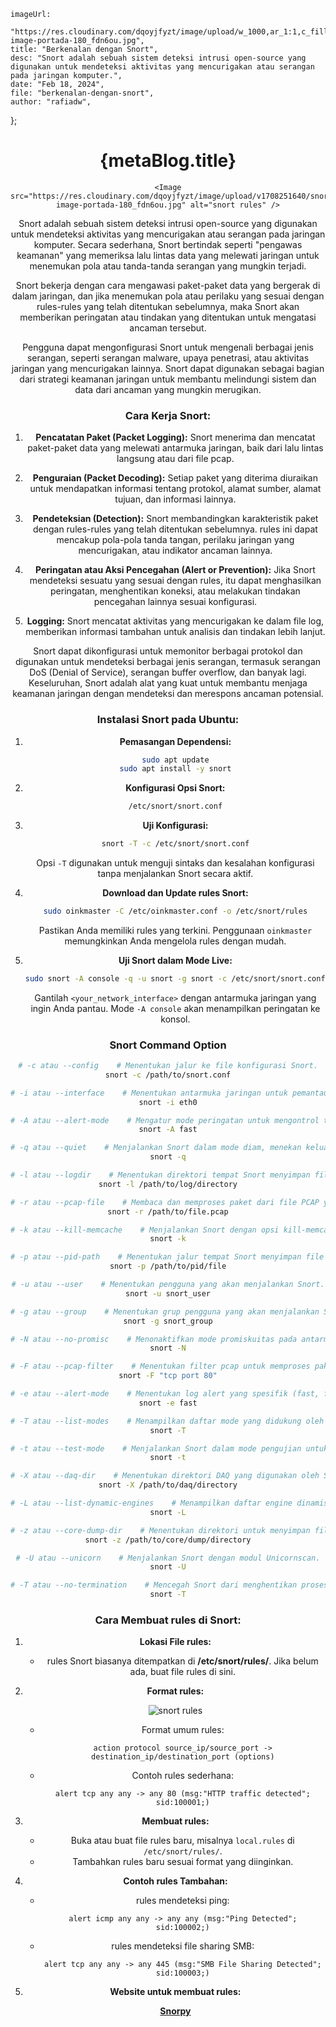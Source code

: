     imageUrl:
        "https://res.cloudinary.com/dqoyjfyzt/image/upload/w_1000,ar_1:1,c_fill,g_auto,e_art:hokusai/v1708251640/snort-image-portada-180_fdn6ou.jpg",
    title: "Berkenalan dengan Snort",
    desc: "Snort adalah sebuah sistem deteksi intrusi open-source yang digunakan untuk mendeteksi aktivitas yang mencurigakan atau serangan pada jaringan komputer.",
    date: "Feb 18, 2024",
    file: "berkenalan-dengan-snort",
    author: "rafiadw",
};

<Header author={metaBlog.author} date={metaBlog.date} />

# {metaBlog.title}

    <Image src="https://res.cloudinary.com/dqoyjfyzt/image/upload/v1708251640/snort-image-portada-180_fdn6ou.jpg" alt="snort rules" />

Snort adalah sebuah sistem deteksi intrusi open-source yang digunakan untuk mendeteksi aktivitas yang mencurigakan atau serangan pada jaringan komputer. Secara sederhana, Snort bertindak seperti "pengawas keamanan" yang memeriksa lalu lintas data yang melewati jaringan untuk menemukan pola atau tanda-tanda serangan yang mungkin terjadi.

Snort bekerja dengan cara mengawasi paket-paket data yang bergerak di dalam jaringan, dan jika menemukan pola atau perilaku yang sesuai dengan rules-rules yang telah ditentukan sebelumnya, maka Snort akan memberikan peringatan atau tindakan yang ditentukan untuk mengatasi ancaman tersebut.

Pengguna dapat mengonfigurasi Snort untuk mengenali berbagai jenis serangan, seperti serangan malware, upaya penetrasi, atau aktivitas jaringan yang mencurigakan lainnya. Snort dapat digunakan sebagai bagian dari strategi keamanan jaringan untuk membantu melindungi sistem dan data dari ancaman yang mungkin merugikan.

### Cara Kerja Snort:

1. **Pencatatan Paket (Packet Logging):** Snort menerima dan mencatat paket-paket data yang melewati antarmuka jaringan, baik dari lalu lintas langsung atau dari file pcap.

2. **Penguraian (Packet Decoding):** Setiap paket yang diterima diuraikan untuk mendapatkan informasi tentang protokol, alamat sumber, alamat tujuan, dan informasi lainnya.

3. **Pendeteksian (Detection):** Snort membandingkan karakteristik paket dengan rules-rules yang telah ditentukan sebelumnya. rules ini dapat mencakup pola-pola tanda tangan, perilaku jaringan yang mencurigakan, atau indikator ancaman lainnya.

4. **Peringatan atau Aksi Pencegahan (Alert or Prevention):** Jika Snort mendeteksi sesuatu yang sesuai dengan rules, itu dapat menghasilkan peringatan, menghentikan koneksi, atau melakukan tindakan pencegahan lainnya sesuai konfigurasi.

5. **Logging:** Snort mencatat aktivitas yang mencurigakan ke dalam file log, memberikan informasi tambahan untuk analisis dan tindakan lebih lanjut.

Snort dapat dikonfigurasi untuk memonitor berbagai protokol dan digunakan untuk mendeteksi berbagai jenis serangan, termasuk serangan DoS (Denial of Service), serangan buffer overflow, dan banyak lagi. Keseluruhan, Snort adalah alat yang kuat untuk membantu menjaga keamanan jaringan dengan mendeteksi dan merespons ancaman potensial.

### Instalasi Snort pada Ubuntu:

1. **Pemasangan Dependensi:**

    ```bash
    sudo apt update
    sudo apt install -y snort
    ```

2. **Konfigurasi Opsi Snort:**

    ```bash
    /etc/snort/snort.conf
    ```

3. **Uji Konfigurasi:**

    ```bash
    snort -T -c /etc/snort/snort.conf
    ```

    Opsi `-T` digunakan untuk menguji sintaks dan kesalahan konfigurasi tanpa menjalankan Snort secara aktif.

4. **Download dan Update rules Snort:**

    ```bash
    sudo oinkmaster -C /etc/oinkmaster.conf -o /etc/snort/rules
    ```

    Pastikan Anda memiliki rules yang terkini. Penggunaan `oinkmaster` memungkinkan Anda mengelola rules dengan mudah.

5. **Uji Snort dalam Mode Live:**
    ```bash
    sudo snort -A console -q -u snort -g snort -c /etc/snort/snort.conf -i <your_network_interface>
    ```
    Gantilah `<your_network_interface>` dengan antarmuka jaringan yang ingin Anda pantau. Mode `-A console` akan menampilkan peringatan ke konsol.

### Snort Command Option

```bash
# -c atau --config    # Menentukan jalur ke file konfigurasi Snort.
snort -c /path/to/snort.conf

# -i atau --interface    # Menentukan antarmuka jaringan untuk pemantauan dan analisis paket secara langsung.
snort -i eth0

# -A atau --alert-mode    # Mengatur mode peringatan untuk mengontrol tingkat detail dalam pesan peringatan.
snort -A fast

# -q atau --quiet    # Menjalankan Snort dalam mode diam, menekan keluaran banner dan tumpukan paket.
snort -q

# -l atau --logdir    # Menentukan direktori tempat Snort menyimpan file log.
snort -l /path/to/log/directory

# -r atau --pcap-file    # Membaca dan memproses paket dari file PCAP yang ditentukan.
snort -r /path/to/file.pcap

# -k atau --kill-memcache    # Menjalankan Snort dengan opsi kill-memcache.
snort -k

# -p atau --pid-path    # Menentukan jalur tempat Snort menyimpan file PID.
snort -p /path/to/pid/file

# -u atau --user    # Menentukan pengguna yang akan menjalankan Snort.
snort -u snort_user

# -g atau --group    # Menentukan grup pengguna yang akan menjalankan Snort.
snort -g snort_group

# -N atau --no-promisc    # Menonaktifkan mode promiskuitas pada antarmuka jaringan.
snort -N

# -F atau --pcap-filter    # Menentukan filter pcap untuk memproses paket yang spesifik.
snort -F "tcp port 80"

# -e atau --alert-mode    # Menentukan log alert yang spesifik (fast, full, console).
snort -e fast

# -T atau --list-modes    # Menampilkan daftar mode yang didukung oleh Snort.
snort -T

# -t atau --test-mode    # Menjalankan Snort dalam mode pengujian untuk memverifikasi konfigurasi.
snort -t

# -X atau --daq-dir    # Menentukan direktori DAQ yang digunakan oleh Snort.
snort -X /path/to/daq/directory

# -L atau --list-dynamic-engines    # Menampilkan daftar engine dinamis yang didukung oleh Snort.
snort -L

# -z atau --core-dump-dir    # Menentukan direktori untuk menyimpan file core dump.
snort -z /path/to/core/dump/directory

# -U atau --unicorn    # Menjalankan Snort dengan modul Unicornscan.
snort -U

# -T atau --no-termination    # Mencegah Snort dari menghentikan proses setelah 10 detik.
snort -T
```

### Cara Membuat rules di Snort:

1. **Lokasi File rules:**

    - rules Snort biasanya ditempatkan di **/etc/snort/rules/**. Jika belum ada, buat file rules di sini.

2. **Format rules:**

    <Image
        src="https://res.cloudinary.com/dqoyjfyzt/image/upload/v1708251658/Screenshot_from_2024-02-18_14-26-48_gwncsm.png"
        alt="snort rules"
    />

    - Format umum rules:
        ```plaintext
        action protocol source_ip/source_port -> destination_ip/destination_port (options)
        ```
    - Contoh rules sederhana:
        ```plaintext
        alert tcp any any -> any 80 (msg:"HTTP traffic detected"; sid:100001;)
        ```

3. **Membuat rules:**

    - Buka atau buat file rules baru, misalnya `local.rules` di `/etc/snort/rules/`.
    - Tambahkan rules baru sesuai format yang diinginkan.

4. **Contoh rules Tambahan:**

    - rules mendeteksi ping:

        ```plaintext
        alert icmp any any -> any any (msg:"Ping Detected"; sid:100002;)
        ```

    - rules mendeteksi file sharing SMB:
        ```plaintext
        alert tcp any any -> any 445 (msg:"SMB File Sharing Detected"; sid:100003;)
        ```

5. **Website untuk membuat rules:**

    **[Snorpy](http://snorpy.cyb3rs3c.net/)**

